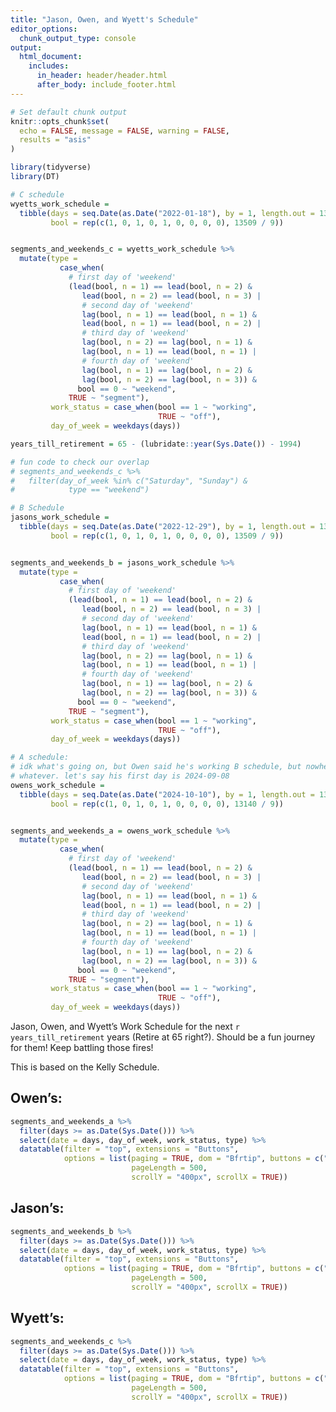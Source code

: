 ---
title: "Jason, Owen, and Wyett's Schedule"
editor_options: 
  chunk_output_type: console
output:
  html_document:
    includes:
      in_header: header/header.html
      after_body: include_footer.html
---

```{r setup, include=FALSE}
# Set default chunk output
knitr::opts_chunk$set(
  echo = FALSE, message = FALSE, warning = FALSE,
  results = "asis"
)
```

```{r libraries}
library(tidyverse)
library(DT)
```


```{r}

# C schedule
wyetts_work_schedule =
  tibble(days = seq.Date(as.Date("2022-01-18"), by = 1, length.out = 13509),
         bool = rep(c(1, 0, 1, 0, 1, 0, 0, 0, 0), 13509 / 9))


segments_and_weekends_c = wyetts_work_schedule %>%
  mutate(type = 
           case_when(
             # first day of 'weekend'
             (lead(bool, n = 1) == lead(bool, n = 2) &
                lead(bool, n = 2) == lead(bool, n = 3) |
                # second day of 'weekend'
                lag(bool, n = 1) == lead(bool, n = 1) &
                lead(bool, n = 1) == lead(bool, n = 2) |
                # third day of 'weekend'
                lag(bool, n = 2) == lag(bool, n = 1) &
                lag(bool, n = 1) == lead(bool, n = 1) |
                # fourth day of 'weekend'
                lag(bool, n = 1) == lag(bool, n = 2) &
                lag(bool, n = 2) == lag(bool, n = 3)) &
               bool == 0 ~ "weekend",
             TRUE ~ "segment"),
         work_status = case_when(bool == 1 ~ "working",
                                 TRUE ~ "off"),
         day_of_week = weekdays(days))

years_till_retirement = 65 - (lubridate::year(Sys.Date()) - 1994)

# fun code to check our overlap
# segments_and_weekends_c %>% 
#   filter(day_of_week %in% c("Saturday", "Sunday") &
#            type == "weekend")

# B Schedule
jasons_work_schedule =
  tibble(days = seq.Date(as.Date("2022-12-29"), by = 1, length.out = 13509),
         bool = rep(c(1, 0, 1, 0, 1, 0, 0, 0, 0), 13509 / 9))


segments_and_weekends_b = jasons_work_schedule %>%
  mutate(type = 
           case_when(
             # first day of 'weekend'
             (lead(bool, n = 1) == lead(bool, n = 2) &
                lead(bool, n = 2) == lead(bool, n = 3) |
                # second day of 'weekend'
                lag(bool, n = 1) == lead(bool, n = 1) &
                lead(bool, n = 1) == lead(bool, n = 2) |
                # third day of 'weekend'
                lag(bool, n = 2) == lag(bool, n = 1) &
                lag(bool, n = 1) == lead(bool, n = 1) |
                # fourth day of 'weekend'
                lag(bool, n = 1) == lag(bool, n = 2) &
                lag(bool, n = 2) == lag(bool, n = 3)) &
               bool == 0 ~ "weekend",
             TRUE ~ "segment"),
         work_status = case_when(bool == 1 ~ "working",
                                 TRUE ~ "off"),
         day_of_week = weekdays(days))

# A schedule:
# idk what's going on, but Owen said he's working B schedule, but nowhere online does it say that...
# whatever. let's say his first day is 2024-09-08
owens_work_schedule =
  tibble(days = seq.Date(as.Date("2024-10-10"), by = 1, length.out = 13140),
         bool = rep(c(1, 0, 1, 0, 1, 0, 0, 0, 0), 13140 / 9))


segments_and_weekends_a = owens_work_schedule %>%
  mutate(type = 
           case_when(
             # first day of 'weekend'
             (lead(bool, n = 1) == lead(bool, n = 2) &
                lead(bool, n = 2) == lead(bool, n = 3) |
                # second day of 'weekend'
                lag(bool, n = 1) == lead(bool, n = 1) &
                lead(bool, n = 1) == lead(bool, n = 2) |
                # third day of 'weekend'
                lag(bool, n = 2) == lag(bool, n = 1) &
                lag(bool, n = 1) == lead(bool, n = 1) |
                # fourth day of 'weekend'
                lag(bool, n = 1) == lag(bool, n = 2) &
                lag(bool, n = 2) == lag(bool, n = 3)) &
               bool == 0 ~ "weekend",
             TRUE ~ "segment"),
         work_status = case_when(bool == 1 ~ "working",
                                 TRUE ~ "off"),
         day_of_week = weekdays(days))
```

Jason, Owen, and Wyett's Work Schedule for the next `r years_till_retirement` years (Retire at 65 right?). Should be a fun journey for them! Keep battling those fires! 

This is based on the Kelly Schedule.

## Owen's:

```{r}
segments_and_weekends_a %>%
  filter(days >= as.Date(Sys.Date())) %>% 
  select(date = days, day_of_week, work_status, type) %>% 
  datatable(filter = "top", extensions = "Buttons",
            options = list(paging = TRUE, dom = "Bfrtip", buttons = c("copy", "csv", "excel"),
                           pageLength = 500,
                           scrollY = "400px", scrollX = TRUE))
```

## Jason's:

```{r}
segments_and_weekends_b %>%
  filter(days >= as.Date(Sys.Date())) %>% 
  select(date = days, day_of_week, work_status, type) %>% 
  datatable(filter = "top", extensions = "Buttons",
            options = list(paging = TRUE, dom = "Bfrtip", buttons = c("copy", "csv", "excel"),
                           pageLength = 500,
                           scrollY = "400px", scrollX = TRUE))
```

## Wyett's:

```{r}
segments_and_weekends_c %>%
  filter(days >= as.Date(Sys.Date())) %>% 
  select(date = days, day_of_week, work_status, type) %>% 
  datatable(filter = "top", extensions = "Buttons",
            options = list(paging = TRUE, dom = "Bfrtip", buttons = c("copy", "csv", "excel"),
                           pageLength = 500,
                           scrollY = "400px", scrollX = TRUE))
```

